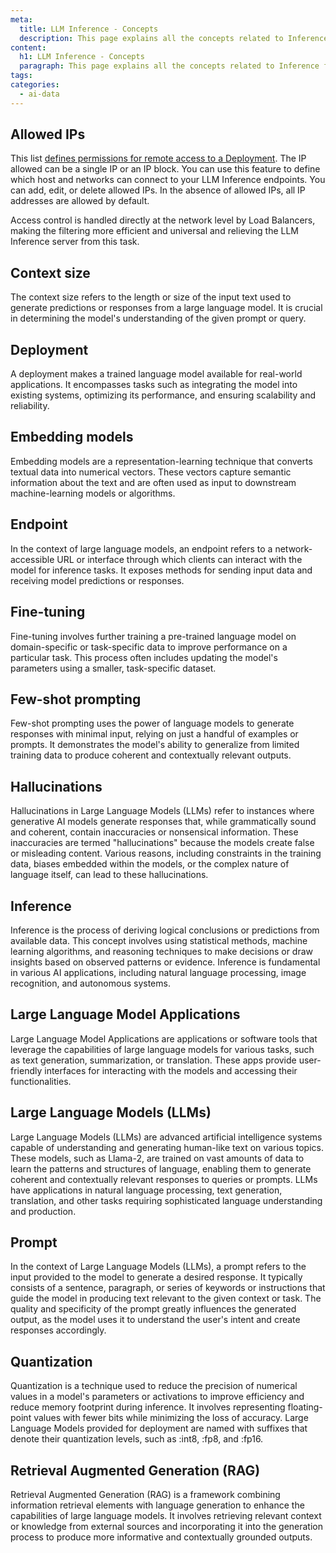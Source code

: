 ```yaml
---
meta:
  title: LLM Inference - Concepts
  description: This page explains all the concepts related to Inference for LLMs
content:
  h1: LLM Inference - Concepts
  paragraph: This page explains all the concepts related to Inference for LLMs
tags: 
categories:
  - ai-data
---
```

## Allowed IPs

This list [defines permissions for remote access to a Deployment](/ai-data/llm-inference/how-to/manage-allowed-ip-addresses/). The IP allowed can be a single IP or an IP block. You can use this feature to define which host and networks can connect to your LLM Inference endpoints. You can add, edit, or delete allowed IPs. In the absence of allowed IPs, all IP addresses are allowed by default.

Access control is handled directly at the network level by Load Balancers, making the filtering more efficient and universal and relieving the LLM Inference server from this task.

## Context size

The context size refers to the length or size of the input text used to generate predictions or responses from a large language model. It is crucial in determining the model's understanding of the given prompt or query.

## Deployment

A deployment makes a trained language model available for real-world applications. It encompasses tasks such as integrating the model into existing systems, optimizing its performance, and ensuring scalability and reliability.

## Embedding models

Embedding models are a representation-learning technique that converts textual data into numerical vectors. These vectors capture semantic information about the text and are often used as input to downstream machine-learning models or algorithms.

## Endpoint

In the context of large language models, an endpoint refers to a network-accessible URL or interface through which clients can interact with the model for inference tasks. It exposes methods for sending input data and receiving model predictions or responses.

## Fine-tuning

Fine-tuning involves further training a pre-trained language model on domain-specific or task-specific data to improve performance on a particular task. This process often includes updating the model's parameters using a smaller, task-specific dataset.

## Few-shot prompting

Few-shot prompting uses the power of language models to generate responses with minimal input, relying on just a handful of examples or prompts.
It demonstrates the model's ability to generalize from limited training data to produce coherent and contextually relevant outputs.

## Hallucinations

Hallucinations in Large Language Models (LLMs) refer to instances where generative AI models generate responses that, while grammatically sound and coherent, contain inaccuracies or nonsensical information. These inaccuracies are termed "hallucinations" because the models create false or misleading content. Various reasons, including constraints in the training data, biases embedded within the models, or the complex nature of language itself, can lead to these hallucinations.

## Inference

Inference is the process of deriving logical conclusions or predictions from available data. This concept involves using statistical methods, machine learning algorithms, and reasoning techniques to make decisions or draw insights based on observed patterns or evidence. 
Inference is fundamental in various AI applications, including natural language processing, image recognition, and autonomous systems.

## Large Language Model Applications

Large Language Model Applications are applications or software tools that leverage the capabilities of large language models for various tasks, such as text generation, summarization, or translation. These apps provide user-friendly interfaces for interacting with the models and accessing their functionalities.

## Large Language Models (LLMs)

Large Language Models (LLMs) are advanced artificial intelligence systems capable of understanding and generating human-like text on various topics.
These models, such as Llama-2, are trained on vast amounts of data to learn the patterns and structures of language, enabling them to generate coherent and contextually relevant responses to queries or prompts.
LLMs have applications in natural language processing, text generation, translation, and other tasks requiring sophisticated language understanding and production.

## Prompt

In the context of Large Language Models (LLMs), a prompt refers to the input provided to the model to generate a desired response.
It typically consists of a sentence, paragraph, or series of keywords or instructions that guide the model in producing text relevant to the given context or task.
The quality and specificity of the prompt greatly influences the generated output, as the model uses it to understand the user's intent and create responses accordingly.

## Quantization

Quantization is a technique used to reduce the precision of numerical values in a model's parameters or activations to improve efficiency and reduce memory footprint during inference. It involves representing floating-point values with fewer bits while minimizing the loss of accuracy.
Large Language Models provided for deployment are named with suffixes that denote their quantization levels, such as :int8, :fp8, and :fp16.

## Retrieval Augmented Generation (RAG)

Retrieval Augmented Generation (RAG) is a framework combining information retrieval elements with language generation to enhance the capabilities of large language models. It involves retrieving relevant context or knowledge from external sources and incorporating it into the generation process to produce more informative and contextually grounded outputs.
